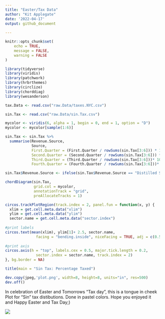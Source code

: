 ```yaml
---
title: "Easter/Tax Data"
author: "Kit Applegate"
date: '2022-04-17'
output: github_document
 
---
```


```r

knitr::opts_chunk$set(
	echo = TRUE,
	message = FALSE,
	warning = FALSE
)

```

```r
library(tidyverse)
library(viridis)
library(patchwork)
library(hrbrthemes)
library(circlize)
library(chorddiag)
library(wesanderson)

tax.Data <- read.csv("raw.Data/taxes.NYC.csv")

sin.Tax <- read.csv("raw.Data/sin.Tax.csv")

```

```r
mycolor <- viridis(6, alpha = 1, begin = 0, end = 1, option = "D")
mycolor <- mycolor[sample(1:6)]

sin.Tax <- sin.Tax %>%
  summarise(Revenue.Source,
            Source,
            First.Quarter = (First.Quarter / rowSums(sin.Tax[3:6])) * 100,
            Second.Quarter = (Second.Quarter / rowSums(sin.Tax[3:6])) * 100,
            Third.Quarter = (Third.Quarter / rowSums(sin.Tax[3:6]))* 100,
            Fourth.Quarter = (Fourth.Quarter / rowSums(sin.Tax[3:6]))* 100)

sin.Tax$Revenue.Source <- ifelse(sin.Tax$Revenue.Source == "Distilled Spirits Tax", "Spirits Tax", sin.Tax$Revenue.Source)


```

```r
chordDiagram(sin.Tax,
             grid.col = mycolor,
             annotationTrack = "grid",
             preAllocateTracks = 1)

circos.trackPlotRegion(track.index = 2, panel.fun = function(x, y) {
  xlim = get.cell.meta.data("xlim")
  ylim = get.cell.meta.data("ylim")
  sector.name = get.cell.meta.data("sector.index")
  
#print labels 
circos.text(mean(xlim), ylim[1]+ 2.5, sector.name, 
              facing = "bending.inside", niceFacing = TRUE, adj = c(0.5, 0.0), cex=0.7)
  
#print axis
circos.axis(h = "top", labels.cex = 0.5, major.tick.length = 0.2, 
              sector.index = sector.name, track.index = 2)
}, bg.border = NA)

title(main = "Sin Tax: Percentage Taxed")

dev.copy(jpeg,'plot.png', width=8, height=8, units="in", res=500)
dev.off()

```

In celebration of Easter and Tomorrows "Tax day", this is a tongue in cheek Plot for "Sin" tax distibutions. Done in pastel colors. Hope you enjoyed it and Happy Easter and Tax Day;)

![](plot.png)
